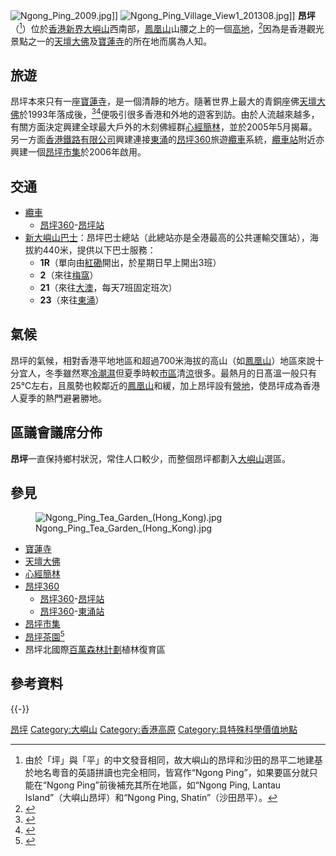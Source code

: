{{distinguish|昂平}}
[[Image:Ngong_Ping_2009.jpg|thumb]]]]
[[File:Ngong_Ping_Village_View1_201308.jpg|thumb]]]]
'''昂坪'''（{{lang-en|'''Ngong Ping'''}}<ref>由於「坪」與「平」的中文發音相同，故大嶼山的昂坪和沙田的昂平二地建基於地名粵音的英語拼讀也完全相同，皆寫作“Ngong Ping”，如果要區分就只能在“Ngong Ping”前後補充其所在地區，如“Ngong Ping, Lantau Island”（大嶼山昂坪）和“Ngong Ping, Shatin”（沙田昂平）。</ref>）位於[[香港|香港]][[新界|新界]][[大嶼山|大嶼山]]西南部，[[鳳凰山_(香港)|鳳凰山]]山腰之上的一個[[高地|高地]]，<ref name="centmap1">{{cite web | language = | publisher= | title=中原地圖 | url=http://www.centamap.com/gc/centamaplocation.aspx?x=808436&y=812940&sx=808440&sy=812940&z=6&lg=b5 | author= | date= | accessdate= }}</ref>因為是香港觀光景點之一的[[天壇大佛|天壇大佛]]及[[寶蓮寺|寶蓮寺]]的所在地而廣為人知。

==旅遊==
昂坪本來只有一座[[寶蓮寺|寶蓮寺]]，是一個清靜的地方。隨著世界上最大的青銅座佛[[天壇大佛|天壇大佛]]於1993年落成後，<ref name="plm">{{cite web| language=| publisher=寶蓮寺| title=寶蓮寺天壇大佛| url=http://www.plm.org.hk/blcs/cn/zszb.asp| author=| date=| accessdate=| deadurl=yes| archiveurl=https://web.archive.org/web/20080915203007/http://www.plm.org.hk/blcs/cn/zszb.asp| archivedate=2008-09-15}}</ref><ref name="tvb">{{cite web | language= | publisher=TVB | title=天壇大佛 | url=http://travel.tvb.com/hongkong/travel_94.html | author= | date= | accessdate= | archive-date=2008-10-19 | archive-url=https://web.archive.org/web/20081019232956/http://travel.tvb.com/hongkong/travel_94.html | dead-url=no }}</ref>便吸引很多香港和外地的遊客到訪。由於人流越來越多，有關方面決定興建全球最大戶外的木刻佛經群[[心經簡林|心經簡林]]，並於2005年5月揭幕。另一方面[[香港鐵路有限公司|香港鐵路有限公司]]興建連接[[東涌_(香港)|東涌]]的[[昂坪360|昂坪360]]旅遊[[索道|纜車]]系統，[[昂坪站|纜車站]]附近亦興建一個[[昂坪市集|昂坪市集]]於2006年啟用。

==交通==
* [[索道|纜車]]
** [[昂坪360|昂坪360]]-[[昂坪站|昂坪站]]
* [[新大嶼山巴士|新大嶼山巴士]]：昂坪巴士總站（此總站亦是全港最高的公共運輸交匯站），海拔約440米，提供以下巴士服務：
**'''1R'''（單向由[[紅磡|紅磡]]開出，於星期日早上開出3班）
**'''2'''（來往[[梅窩|梅窩]]）
**'''21'''（來往[[大澳|大澳]]，每天7班固定班次）
**'''23'''（來往[[東涌_(香港)|東涌]]）

==氣候==
昂坪的氣候，相對香港平地地區和超過700米海拔的高山（如[[鳳凰山|鳳凰山]]）地區來說十分宜人，冬季雖然寒[[冷|冷]][[潮濕|潮濕]]但夏季時較[[市區|市區]]清[[涼|涼]]很多。最熱月的日髙溫一般只有25℃左右，且風勢也較鄰近的[[鳳凰山|鳳凰山]]和緩，加上昂坪設有[[營地|營地]]，使昂坪成為香港人夏季的熱門避暑勝地。

{{Weather box
|location = 昂坪氣象站（平均數據2002－2020年，極端數據2003-2021年）
|metric first = Y
|single line = Y
<!-- Record high temperatures -->
| Jan record high C = 25.4
| Feb record high C = 26.0
| Mar record high C = 26.2
| Apr record high C = 29.4
| May record high C = 31.6
| Jun record high C = 31.5
| Jul record high C = 33.0
| Aug record high C = 32.4
| Sep record high C = 31.3
| Oct record high C = 30.7
| Nov record high C = 28.0
| Dec record high C = 24.9
| year record high C = 33.0
|Jan high C = 16.0
|Feb high C = 17.2
|Mar high C = 19.4
|Apr high C = 21.8
|May high C = 24.2
|Jun high C = 25.4
|Jul high C = 26.2
|Aug high C = 26.6
|Sep high C = 26.3
|Oct high C = 24.0
|Nov high C = 21.0
|Dec high C = 17.0
|Year high C = 22.1
|Jan mean C = 12.4
|Feb mean C = 14.0
|Mar mean C = 16.5
|Apr mean C = 19.3
|May mean C = 22.2
|Jun mean C = 23.7
|Jul mean C = 24.2
|Aug mean C = 24.3
|Sep mean C = 23.5
|Oct mean C = 20.9
|Nov mean C = 17.9
|Dec mean C = 13.7
|Year mean C = 19.4
|Jan low C = 9.9
|Feb low C = 11.8
|Mar low C = 14.2
|Apr low C = 17.3
|May low C = 20.5
|Jun low C = 22.2
|Jul low C = 22.6
|Aug low C = 22.5
|Sep low C = 21.8
|Oct low C = 19.0
|Nov low C = 15.7
|Dec low C = 11.2
|Year low C = 17.4
<!-- Record low temperatures -->
| Jan record low C = 0.2
| Feb record low C = 0.5
| Mar record low C = 1.8
| Apr record low C = 8.1
| May record low C = 13.8
| Jun record low C = 16
| Jul record low C = 18.6
| Aug record low C = 18.5
| Sep record low C = 17.4
| Oct record low C = 10.5
| Nov record low C = 2.8
| Dec record low C = 0.0
| year record low C = 0.0
|precipitation colour = green
|Jan precipitation mm = 37.2
|Feb precipitation mm = 39.3
|Mar precipitation mm = 76.1
|Apr precipitation mm = 129.0
|May precipitation mm = 289.3
|Jun precipitation mm = 426.0
|Jul precipitation mm = 282.6
|Aug precipitation mm = 389.8
|Sep precipitation mm = 268.7
|Oct precipitation mm = 110.9
|Nov precipitation mm = 46.9
|Dec precipitation mm = 31.5
|Year precipitation mm = 2127.3
|humidity colour = green
|Jan humidity= 82
|Feb humidity= 88
|Mar humidity= 91
|Apr humidity= 91
|May humidity= 92
|Jun humidity= 96
|Jul humidity= 94
|Aug humidity= 93
|Sep humidity= 90
|Oct humidity= 88
|Nov humidity= 87
|Dec humidity= 80
|Year humidity= 89
|source 1 = [[香港天文台|香港天文台]]<ref>{{cite web
| url = http://www.weather.gov.hk/cis/region_climat/NGP/NGP_mean_c.htm
| title = 昂坪氣象要素月平均值 (2002-2017)
| publisher = [[香港天文台|香港天文台]]
| accessdate = February 6, 2018
| archive-url = https://web.archive.org/web/20161003153917/http://www.weather.gov.hk/cis/region_climat/NGP/NGP_mean_c.htm
| archive-date = 2016-10-03
| dead-url = yes
}}</ref><ref>{{cite web
| url = http://www.weather.gov.hk/cis/region_climat/NGP/NGP_statistic_c.htm
| title = 昂坪冷熱天氣及雨量統計 (2002-2017)
| publisher = [[香港天文台|香港天文台]]
| accessdate = February 6, 2018
| archive-url = https://web.archive.org/web/20161003153452/http://www.weather.gov.hk/cis/region_climat/NGP/NGP_statistic_c.htm
| archive-date = 2016-10-03
| dead-url = yes
}}</ref><ref>{{cite web
| url = http://www.weather.gov.hk/cis/awsMonthlyElement_uc.htm?stn=NGP&ele=MAX_TEMP
| title = 昂坪月最高氣溫 (攝氏度)
| publisher = [[香港天文台|香港天文台]]
| accessdate = February 6, 2018
| archive-url = https://web.archive.org/web/20161003153454/http://www.weather.gov.hk/cis/awsMonthlyElement_uc.htm?stn=NGP&ele=MAX_TEMP
| archive-date = 2016-10-03
| dead-url = yes
}}</ref><ref>{{cite web
| url = http://www.weather.gov.hk/cis/awsMonthlyElement_uc.htm?stn=NGP&ele=MIN_TEMP
| title = 昂坪月最低氣溫 (攝氏度)
| publisher = [[香港天文台|香港天文台]]
| accessdate = February 6, 2018
| archive-url = https://web.archive.org/web/20161003153351/http://www.weather.gov.hk/cis/awsMonthlyElement_uc.htm?stn=NGP&ele=MIN_TEMP
| archive-date = 2016-10-03
| dead-url = yes
}}</ref>
}}

==區議會議席分佈==
'''昂坪'''一直保持鄉村狀況，常住人口較少，而整個昂坪都劃入[[大嶼山_(選區)|大嶼山]]選區。

==參見==
[[File:Ngong_Ping_Tea_Garden_(Hong_Kong).jpg|thumb]]
*[[寶蓮寺|寶蓮寺]]
*[[天壇大佛|天壇大佛]]
*[[心經簡林|心經簡林]]
*[[昂坪360|昂坪360]]
** [[昂坪360|昂坪360]]-[[昂坪站|昂坪站]]
** [[昂坪360|昂坪360]]-[[東涌站_(昂坪360)|東涌站]]
*[[昂坪市集|昂坪市集]]
*[[昂坪茶園|昂坪茶園]]<ref>{{cite web|url=http://www.metrohk.com.hk/index.php?cmd=detail&id=98084|title=人在深山處-昂坪茶之子|last=|first=|coauthors=|date=2009-02-03|publisher=都市日報|accessdate=2012-05-07|archive-date=2019-08-11|archive-url=https://web.archive.org/web/20190811033704/http://www.metrohk.com.hk/index.php?cmd=detail&id=98084|dead-url=no}}</ref>
*昂坪北國際[[百萬森林計劃|百萬森林計劃]]植林復育區

==參考資料==
<div class="references-small">
<references />
</div>

{{-}}
{{離島區}}

[[Category:昂坪|]]
[[Category:大嶼山|Category:大嶼山]]
[[Category:香港高原|Category:香港高原]]
[[Category:具特殊科學價值地點|Category:具特殊科學價值地點]]
